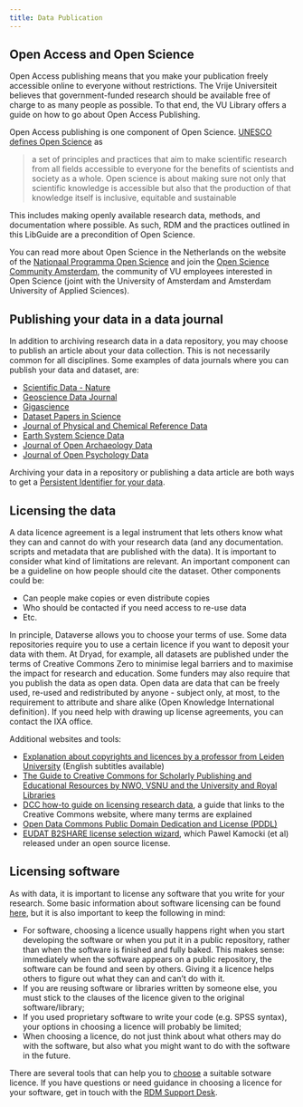 ```yaml
---
title: Data Publication
---
```


## Open Access and Open Science

Open Access publishing means that you make your publication freely accessible online to everyone without restrictions. The Vrije Universiteit believes that government-funded research should be available free of charge to as many people as possible. To that end, the VU Library offers a guide on how to go about Open Access Publishing.

Open Access publishing is one component of Open Science. [UNESCO defines Open Science](https://www.unesco.org/en/open-science/about?hub=686) as

> a set of principles and practices that aim to make scientific research from all fields accessible to everyone for the benefits of scientists and society as a whole. Open science is about making sure not only that scientific knowledge is accessible but also that the production of that knowledge itself is inclusive, equitable and sustainable

This includes making openly available research data, methods, and documentation where possible. As such, RDM and the practices outlined in this LibGuide are a precondition of Open Science.

You can read more about Open Science in the Netherlands on the website of the [Nationaal Programma Open Science](https://www.openscience.nl/en) and join the [Open Science Community Amsterdam](https://osc-international.com/osc-amsterdam/), the community of VU employees interested in Open Science (joint with the University of Amsterdam and Amsterdam University of Applied Sciences).

## Publishing your data in a data journal

In addition to archiving research data in a data repository, you may choose to publish an article about your data collection. This is not necessarily common for all disciplines. Some examples of data journals where you can publish your data and dataset, are:

- [Scientific Data - Nature](https://www.nature.com/sdata/about)
- [Geoscience Data Journal](https://doi.org/10.1002/(ISSN)2049-6060)
- [Gigascience](https://academic.oup.com/gigascience)
- [Dataset Papers in Science](https://www.hindawi.com/journals/dpis/contents/)
- [Journal of Physical and Chemical Reference Data](https://scitation.aip.org/content/aip/journal/jpcrd/browse)
- [Earth System Science Data](https://earth-system-science-data.net/)
- [Journal of Open Archaeology Data](https://openarchaeologydata.metajnl.com/)
<!-- - [Journal of Open Health Data](http://openhealthdata.metajnl.com/) -->
- [Journal of Open Psychology Data](https://openpsychologydata.metajnl.com/)

Archiving your data in a repository or publishing a data article are both ways to get a [Persistent Identifier for your data](./persistent-identifier.qmd).

## Licensing the data

A data licence agreement is a legal instrument that lets others know what they can and cannot do with your research data (and any documentation. scripts and metadata that are published with the data). It is important to consider what kind of limitations are relevant. An important component can be a guideline on how people should cite the dataset. Other components could be:

- Can people make copies or even distribute copies
- Who should be contacted if you need access to re-use data
- Etc.

In principle, Dataverse allows you to choose your terms of use. Some data repositories require you to use a certain licence if you want to deposit your data with them. At Dryad, for example, all datasets are published under the terms of Creative Commons Zero to minimise legal barriers and to maximise the impact for research and education. Some funders may also require that you publish the data as open data. Open data are data that can be freely used, re-used and redistributed by anyone - subject only, at most, to the requirement to attribute and share alike (Open Knowledge International definition). If you need help with drawing up license agreements, you can contact the IXA office.

Additional websites and tools:

- [Explanation about copyrights and licences by a professor from Leiden University](https://www.youtube.com/watch?v=_J26POpb-rQ&feature=youtu.be) (English subtitles available)
- [The Guide to Creative Commons for Scholarly Publishing and Educational Resources by NWO, VSNU and the University and Royal Libraries](https://zenodo.org/record/4090923#.X6ugz1DvJPY)
- [DCC how-to guide on licensing research data](https://www.dcc.ac.uk/guidance/how-guides/license-research-data), a guide that links to the Creative Commons website, where many terms are explained
- [Open Data Commons Public Domain Dedication and License (PDDL)](https://opendatacommons.org/licenses/pddl/)
- [EUDAT B2SHARE license selection wizard](https://ufal.github.io/public-license-selector/), which Pawel Kamocki (et al) released under an open source license.

## Licensing software

As with data, it is important to license any software that you write for your research. Some basic information about software licensing can be found [here](https://fair-software.eu/recommendations/license), but it is also important to keep the following in mind:

- For software, choosing a licence usually happens right when you start developing the software or when you put it in a public repository, rather than when the software is finished and fully baked. This makes sense: immediately when the software appears on a public repository, the software can be found and seen by others. Giving it a licence helps others to figure out what they can and can't do with it.
- If you are reusing software or libraries written by someone else, you must stick to the clauses of the licence given to the original software/library;
- If you used proprietary software to write your code (e.g. SPSS syntax), your options in choosing a licence will probably be limited;
- When choosing a licence, do not just think about what others may do with the software, but also what you might want to do with the software in the future.

There are several tools that can help you to [choose](https://choosealicense.com/) a suitable sotware licence. If you have questions or need guidance in choosing a licence for your software, get in touch with the [RDM Support Desk](mailto:rdm@vu.nl).

